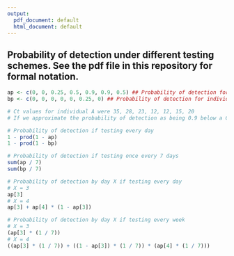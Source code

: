 ```yaml
---
output:
  pdf_document: default
  html_document: default
---
```

Probability of detection under different testing schemes. See the pdf file in this repository for formal notation.
------------
```r
ap <- c(0, 0, 0.25, 0.5, 0.9, 0.9, 0.5) ## Probability of detection for individual A
bp <- c(0, 0, 0, 0, 0, 0.25, 0) ## Probability of detection for individual B

# Ct values for individual A were 35, 28, 23, 12, 12, 15, 20
# If we approximate the probability of detection as being 0.9 below a Ct of 15, 0.75 from 15 to 20, 0.5 from 20 to 25, and 0 above 25

# Probability of detection if testing every day
1 - prod(1 - ap)
1 - prod(1 - bp)

# Probability of detection if testing once every 7 days
sum(ap / 7)
sum(bp / 7)

# Probability of detection by day X if testing every day
# X = 3
ap[3]
# X = 4
ap[3] + ap[4] * (1 - ap[3])

# Probability of detection by day X if testing every week
# X = 3
(ap[3] * (1 / 7))
# X = 4
((ap[3] * (1 / 7)) + ((1 - ap[3]) * (1 / 7)) * (ap[4] * (1 / 7)))
```